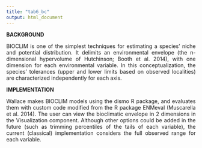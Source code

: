 ```yaml
---
title: "tab6_bc"
output: html_document
---
```

**BACKGROUND**  
<p align="justify">
BIOCLIM is one of the simplest techniques for estimating a species’ niche and potential distribution. It delimits an environmental envelope (the n-dimensional hypervolume of Hutchinson; Booth et al. 2014), with one dimension for each environmental variable. In this conceptualization, the species’ tolerances (upper and lower limits based on observed localities) are characterized independently for each axis.  
</p>
**IMPLEMENTATION**
<p align="justify">
Wallace makes BIOCLIM models using the dismo R package, and evaluates them with custom code modified from the R package ENMeval (Muscarella et al. 2014). The user can view the bioclimatic envelope in 2 dimensions in the Visualization component. Although other options could be added in the future (such as trimming percentiles of the tails of each variable), the current (classical) implementation considers the full observed range for each variable.  
</p>
